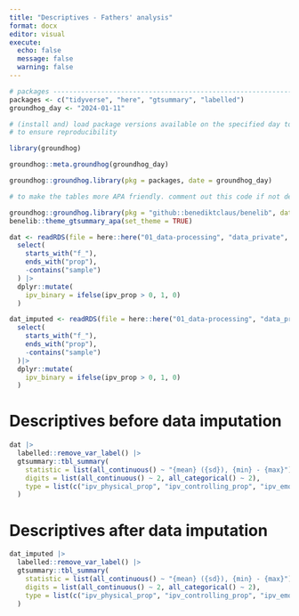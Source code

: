 ```yaml
---
title: "Descriptives - Fathers' analysis"
format: docx
editor: visual
execute:
  echo: false
  message: false
  warning: false
---
```


```r

# packages ----------------------------------------------------------------
packages <- c("tidyverse", "here", "gtsummary", "labelled")
groundhog_day <- "2024-01-11"

# (install and) load package versions available on the specified day to try
# to ensure reproducibility

library(groundhog)

groundhog::meta.groundhog(groundhog_day)

groundhog::groundhog.library(pkg = packages, date = groundhog_day)

# to make the tables more APA friendly. comment out this code if not desired

groundhog::groundhog.library(pkg = "github::benediktclaus/benelib", date = groundhog_day) # from devtools::install_github("benediktclaus/benelib")
benelib::theme_gtsummary_apa(set_theme = TRUE)

dat <- readRDS(file = here::here("01_data-processing", "data_private", "data_final.RDS")) |> 
  select(
    starts_with("f_"),
    ends_with("prop"),
    -contains("sample")
  ) |> 
  dplyr::mutate(
    ipv_binary = ifelse(ipv_prop > 0, 1, 0)
  )

dat_imputed <- readRDS(file = here::here("01_data-processing", "data_private", "data_final_imputed_cases.RDS")) |> 
  select(
    starts_with("f_"),
    ends_with("prop"),
    -contains("sample")
  )|> 
  dplyr::mutate(
    ipv_binary = ifelse(ipv_prop > 0, 1, 0)
  )

```

# Descriptives before data imputation

```r
dat |> 
  labelled::remove_var_label() |> 
  gtsummary::tbl_summary(
    statistic = list(all_continuous() ~ "{mean} ({sd}), {min} - {max}"),
    digits = list(all_continuous() ~ 2, all_categorical() ~ 2),
    type = list(c("ipv_physical_prop", "ipv_controlling_prop", "ipv_emotional_prop") ~ "continuous"), missing = "ifany" 
  ) 
```

# Descriptives after data imputation

```r
dat_imputed |> 
  labelled::remove_var_label() |> 
  gtsummary::tbl_summary(
    statistic = list(all_continuous() ~ "{mean} ({sd}), {min} - {max}"),
    digits = list(all_continuous() ~ 2, all_categorical() ~ 2),
    type = list(c("ipv_physical_prop", "ipv_controlling_prop", "ipv_emotional_prop") ~ "continuous") 
  )
```
